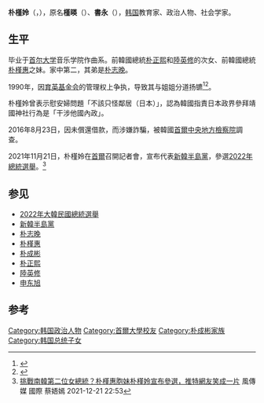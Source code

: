 {{Infobox person
| 姓名 = 朴槿姈
| native_name         = 박근령
| native_name_lang    = ko
| image_size =  
| 性别 = 女
| 出生日期 ={{Birth date and age|1954|6|30}}
| 出生地点 = {{ROK-1948|short=yes}}[[首爾特别市|首爾特别市]][[钟路区|钟路区]]東崇洞
| 逝世日期 = 
| 逝世地点 = 
| 国籍 = {{ROK}}
| 民族 = [[韓民族|韓民族]]
| 语言 = [[韓語|韓語]]
| 教育程度 = [[首尔大学|首尔大学]]音乐学院作曲系
| 母校 = [[首尔大学|首尔大学]]
| 活跃时期 = 
| 年代 = 
| 组织 = 
| 机构 = 
| 知名原因 =  
| 研究领域 = 
| 配偶 = {{marriage|柳青|1982|1983|end=離婚}}<br>{{marriage|{{tsl|ko|신동욱 (정치인)|申东旭 (政治人物)|申东旭}}|2008}}
| 儿女 = 
| 父母 = [[朴正熙|朴正熙]]（父）<br>[[陆英修|陆英修]]（母）
| 亲属 = [[朴槿惠|朴槿惠]]（姐）<br />[[朴志晚|朴志晚]]（弟）<br />[[朴在玉|朴在玉]]（同父異母姐）
| 家族成员 = [[朴成彬|朴成彬]]（祖父）
| 获奖 = 
| 网站 = <!-- {{URL|example.com}} -->
| 經歷 = [[育英基金會|育英基金會]]理事長
| 政党 = [[無黨籍|無黨籍]]（1954年－2021年）<br />[[新韓半島黨|新韓半島黨]]（2021年－）
| 头衔 = 
}}
'''朴槿姈'''（{{kor|k=박근령|hj=朴槿姈|名=南|f=y}}，{{bd|1954年|6月30日||}}），原名'''槿暎'''（{{lang-ko|근영/槿暎}}）、'''書永'''（{{lang-ko|서영/書永}}），[[韩国|韩国]]教育家、政治人物、社会学家。

==生平==
毕业于[[首尔大学|首尔大学]]音乐学院作曲系。前韓國總統[[朴正熙|朴正熙]]和[[陸英修|陸英修]]的次女、前韓國總統[[朴槿惠|朴槿惠]]之妹。家中第二，其弟是[[朴志晚|朴志晚]]。

1990年，因[[育英基金会|育英基金会]]的管理权上争执，导致其与姐姐分道扬镳<ref>{{cite book|editor=千荣植|title=孤独的领导力 朴槿惠的60年|date=2014年4月|publisher=北京：机械工业出版社|isbn=978-7-111-45323-9|pages=111-113|accessdate=2016-11-01}}</ref><ref>{{cite book|author1=张俊杰|title=朴槿惠新传 在苦难中微笑成长|date=2015年7月|publisher=北京：中央编译出版社|isbn=978-7-5117-2606-3|pages=101|accessdate=2016-11-01}}</ref>。

朴槿姈曾表示慰安婦問題「不該只怪鄰居（日本）」，認為韓國指責日本政界參拜靖國神社行為是「干涉他國內政」。

2016年8月23日，因未償還借款，而涉嫌詐騙，被韓國[[首爾中央地方檢察院|首爾中央地方檢察院]]調查。

2021年11月21日，朴槿姈在[[首爾|首爾]]召開記者會，宣布代表[[新韓半島黨|新韓半島黨]]，參選[[2022年大韓民國總統選舉|2022年總統選舉]]。<ref>[https://www.storm.mg/article/4112406 挑戰南韓第二位女總統？朴槿惠胞妹朴槿姈宣布參選，推特網友笑成一片] {{Wayback|url=https://www.storm.mg/article/4112406 |date=20211222053304 }}風傳媒 國際 蔡娪嫣  2021-12-21 22:53</ref>

== 参见 ==
*[[2022年大韓民國總統選舉|2022年大韓民國總統選舉]]
*[[新韓半島黨|新韓半島黨]]
*[[朴志晚|朴志晚]]
*[[朴槿惠|朴槿惠]]
*[[朴成彬|朴成彬]]
*[[朴正熙|朴正熙]]
*[[陸英修|陸英修]]
*[[申东旭_(政治家)|申东旭]]

==参考==
{{reflist}}

{{Authority control}}
{{DEFAULTSORT:Park, Geun-lin}}
[[Category:韩国政治人物|Category:韩国政治人物]]
[[Category:首爾大學校友|Category:首爾大學校友]]
[[Category:朴成彬家族|Category:朴成彬家族]]
[[Category:韩国总统子女|Category:韩国总统子女]]